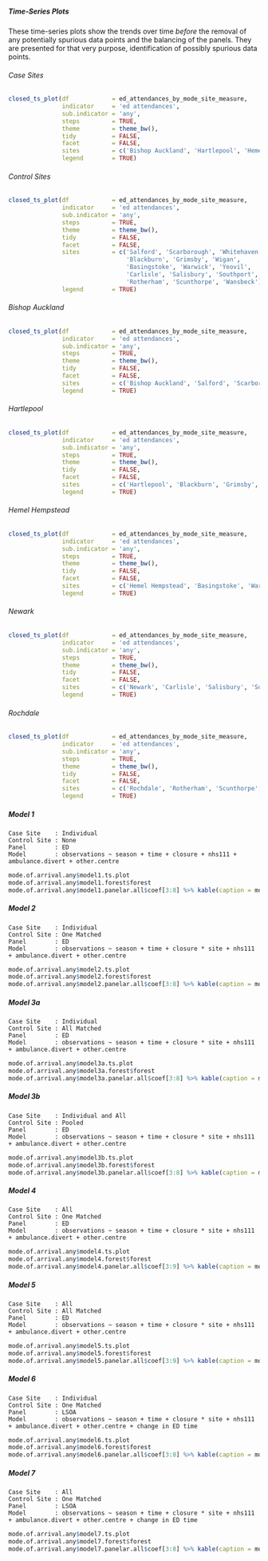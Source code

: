 ##### Time-Series Plots

These time-series plots show the trends over time *before* the removal of any potentially spurious data points and the balancing of the panels.  They are presented for that very purpose, identification of possibly spurious data points.

###### Case Sites

```r
closed_ts_plot(df            = ed_attendances_by_mode_site_measure,
               indicator     = 'ed attendances',
               sub.indicator = 'any',
               steps         = TRUE,
               theme         = theme_bw(),
               tidy          = FALSE,
               facet         = FALSE,
               sites         = c('Bishop Auckland', 'Hartlepool', 'Hemel Hempstead', 'Newark', 'Rochdale'),
               legend        = TRUE)
```

###### Control Sites

```r
closed_ts_plot(df            = ed_attendances_by_mode_site_measure,
               indicator     = 'ed attendances',
               sub.indicator = 'any',
               steps         = TRUE,
               theme         = theme_bw(),
               tidy          = FALSE,
               facet         = FALSE,
               sites         = c('Salford', 'Scarborough', 'Whitehaven',
                                 'Blackburn', 'Grimsby', 'Wigan',
                                 'Basingstoke', 'Warwick', 'Yeovil',
                                 'Carlisle', 'Salisbury', 'Southport',
                                 'Rotherham', 'Scunthorpe', 'Wansbeck'),
               legend        = TRUE)
```

###### Bishop Auckland

```r
closed_ts_plot(df            = ed_attendances_by_mode_site_measure,
               indicator     = 'ed attendances',
               sub.indicator = 'any',
               steps         = TRUE,
               theme         = theme_bw(),
               tidy          = FALSE,
               facet         = FALSE,
               sites         = c('Bishop Auckland', 'Salford', 'Scarborough', 'Whitehaven'),
               legend        = TRUE)
```

###### Hartlepool

```r
closed_ts_plot(df            = ed_attendances_by_mode_site_measure,
               indicator     = 'ed attendances',
               sub.indicator = 'any',
               steps         = TRUE,
               theme         = theme_bw(),
               tidy          = FALSE,
               facet         = FALSE,
               sites         = c('Hartlepool', 'Blackburn', 'Grimsby', 'Wigan'),
               legend        = TRUE)
```

###### Hemel Hempstead

```r
closed_ts_plot(df            = ed_attendances_by_mode_site_measure,
               indicator     = 'ed attendances',
               sub.indicator = 'any',
               steps         = TRUE,
               theme         = theme_bw(),
               tidy          = FALSE,
               facet         = FALSE,
               sites         = c('Hemel Hempstead', 'Basingstoke', 'Warwick', 'Yeovil'),
               legend        = TRUE)
```

###### Newark

```r
closed_ts_plot(df            = ed_attendances_by_mode_site_measure,
               indicator     = 'ed attendances',
               sub.indicator = 'any',
               steps         = TRUE,
               theme         = theme_bw(),
               tidy          = FALSE,
               facet         = FALSE,
               sites         = c('Newark', 'Carlisle', 'Salisbury', 'Southport'),
               legend        = TRUE)
```

###### Rochdale

```r
closed_ts_plot(df            = ed_attendances_by_mode_site_measure,
               indicator     = 'ed attendances',
               sub.indicator = 'any',
               steps         = TRUE,
               theme         = theme_bw(),
               tidy          = FALSE,
               facet         = FALSE,
               sites         = c('Rochdale', 'Rotherham', 'Scunthorpe', 'Wansbeck'),
               legend        = TRUE)
```


##### Model 1
`Case Site    : Individual`\
`Control Site : None`\
`Panel        : ED`\
`Model        : observations ~ season + time + closure + nhs111 + ambulance.divert + other.centre`\

```r
mode.of.arrival.any$model1.ts.plot
mode.of.arrival.any$model1.forest$forest
mode.of.arrival.any$model1.panelar.all$coef[3:8] %>% kable(caption = mode.of.arrival.any$model1.panelar.all$caption)
```

##### Model 2

`Case Site    : Individual`\
`Control Site : One Matched`\
`Panel        : ED`\
`Model        : observations ~ season + time + closure * site + nhs111 + ambulance.divert + other.centre`\

```r
mode.of.arrival.any$model2.ts.plot
mode.of.arrival.any$model2.forest$forest
mode.of.arrival.any$model2.panelar.all$coef[3:8] %>% kable(caption = mode.of.arrival.any$model2.panelar.all$caption)
```

##### Model 3a

`Case Site    : Individual`\
`Control Site : All Matched`\
`Panel        : ED`\
`Model        : observations ~ season + time + closure * site + nhs111 + ambulance.divert + other.centre`\

```r
mode.of.arrival.any$model3a.ts.plot
mode.of.arrival.any$model3a.forest$forest
mode.of.arrival.any$model3a.panelar.all$coef[3:8] %>% kable(caption = mode.of.arrival.any$model3a.panelar.all$caption)
```

##### Model 3b

`Case Site    : Individual and All`\
`Control Site : Pooled`\
`Panel        : ED`\
`Model        : observations ~ season + time + closure * site + nhs111 + ambulance.divert + other.centre`\

```r
mode.of.arrival.any$model3b.ts.plot
mode.of.arrival.any$model3b.forest$forest
mode.of.arrival.any$model3b.panelar.all$coef[3:8] %>% kable(caption = mode.of.arrival.any$model3b.panelar.all$caption)
```

##### Model 4

`Case Site    : All`\
`Control Site : One Matched`\
`Panel        : ED`\
`Model        : observations ~ season + time + closure * site + nhs111 + ambulance.divert + other.centre`\

```r
mode.of.arrival.any$model4.ts.plot
mode.of.arrival.any$model4.forest$forest
mode.of.arrival.any$model4.panelar.all$coef[3:9] %>% kable(caption = mode.of.arrival.any$model4.panelar.all$caption)
```

##### Model 5

`Case Site    : All`\
`Control Site : All Matched`\
`Panel        : ED`\
`Model        : observations ~ season + time + closure * site + nhs111 + ambulance.divert + other.centre`\


```r
mode.of.arrival.any$model5.ts.plot
mode.of.arrival.any$model5.forest$forest
mode.of.arrival.any$model5.panelar.all$coef[3:9] %>% kable(caption = mode.of.arrival.any$model5.panelar.all$caption)
```

##### Model 6

`Case Site    : Individual`\
`Control Site : One Matched`\
`Panel        : LSOA`\
`Model        : observations ~ season + time + closure * site + nhs111 + ambulance.divert + other.centre + change in ED time`\

```r
mode.of.arrival.any$model6.ts.plot
mode.of.arrival.any$model6.forest$forest
mode.of.arrival.any$model6.panelar.all$coef[3:8] %>% kable(caption = mode.of.arrival.any$model6.panelar.all$caption)
```

##### Model 7



`Case Site    : All`\
`Control Site : One Matched`\
`Panel        : LSOA`\
`Model        : observations ~ season + time + closure * site + nhs111 + ambulance.divert + other.centre + change in ED time`\

```r
mode.of.arrival.any$model7.ts.plot
mode.of.arrival.any$model7.forest$forest
mode.of.arrival.any$model7.panelar.all$coef[3:8] %>% kable(caption = mode.of.arrival.any$model7.panelar.all$caption)
```

